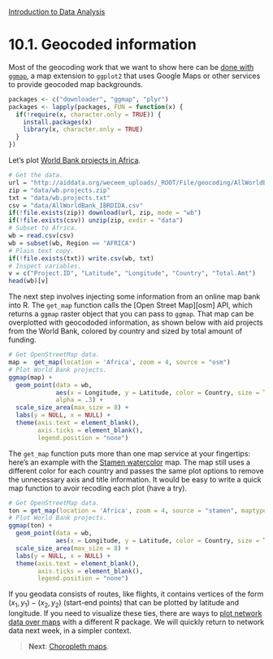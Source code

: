 <style>@import url(style.css);</style>
[Introduction to Data Analysis](index.html "Course index")

# 10.1. Geocoded information

Most of the geocoding work that we want to show here can be [done with `ggmap`][milanor-ggmap], a map extension to `ggplot2` that uses Google Maps or other services to provide geocoded map backgrounds.

[milanor-ggmap]: http://www.milanor.net/blog/?p=534
[wb-aid]: http://aiddata.org/content/index/AidData-Raw/geocoded-data

```r
packages <- c("downloader", "ggmap", "plyr")
packages <- lapply(packages, FUN = function(x) {
  if(!require(x, character.only = TRUE)) {
    install.packages(x)
    library(x, character.only = TRUE)
  }
})
```

Let's plot [World Bank projects in Africa][wb-aid].
 
```r
# Get the data.
url = "http://aiddata.org/weceem_uploads/_ROOT/File/geocoding/AllWorldBank_IBRDIDA.zip"
zip = "data/wb.projects.zip"
txt = "data/wb.projects.txt"
csv = "data/AllWorldBank_IBRDIDA.csv"
if(!file.exists(zip)) download(url, zip, mode = "wb")
if(!file.exists(csv)) unzip(zip, exdir = "data")
# Subset to Africa.
wb = read.csv(csv)
wb = subset(wb, Region == "AFRICA")
# Plain text copy.
if(!file.exists(txt)) write.csv(wb, txt)
# Inspect variables.
v = c("Project.ID", "Latitude", "Longitude", "Country", "Total.Amt")
head(wb)[v]
```

The next step involves injecting some information from an online map bank into R. The `get_map` function calls the [Open Street Map][osm] API, which returns a `ggmap` raster object that you can pass to `ggmap`. That map can be overplotted with geocododed information, as shown below with aid projects from the World Bank, colored by country and sized by total amount of funding.

```r
# Get OpenStreetMap data.
map =  get_map(location = 'Africa', zoom = 4, source = "osm")
# Plot World Bank projects.
ggmap(map) + 
  geom_point(data = wb, 
             aes(x = Longitude, y = Latitude, color = Country, size = Total.Amt),
             alpha = .3) + 
  scale_size_area(max_size = 8) + 
  labs(y = NULL, x = NULL) +
  theme(axis.text = element_blank(), 
        axis.ticks = element_blank(),
        legend.position = "none")
```

The `get_map` function puts more than one map service at your fingertips: here's an example with the [Stamen watercolor][stamen] map. The map still uses a different color for each country and passes the same plot options to remove the unnecessary axis and title information. It would be easy to write a quick map function to avoir recoding each plot (have a try).

[stamen]: http://content.stamen.com/watercolor_process

```r
# Get OpenStreetMap data.
ton = get_map(location = 'Africa', zoom = 4, source = "stamen", maptype = "watercolor")
# Plot World Bank projects.
ggmap(ton) + 
  geom_point(data = wb, 
             aes(x = Longitude, y = Latitude, color = Country, size = Total.Amt)) + 
  scale_size_area(max_size = 8) +
  labs(y = NULL, x = NULL) +
  theme(axis.text = element_blank(), 
        axis.ticks = element_blank(),
        legend.position = "none")
```

If you geodata consists of routes, like flights, it contains vertices of the form $(x_1, y_1) - (x_2,y_2)$ (start-end points) that can be plotted by latitude and longitude. If you need to visualize these ties, there are ways to [plot network data over maps][yau-circles] with a different R package. We will quickly return to network data next week, in a simpler context.

[yau-circles]: http://flowingdata.com/2011/05/11/how-to-map-connections-with-great-circles/

> __Next__: [Choropleth maps](102_choropleths.html).
